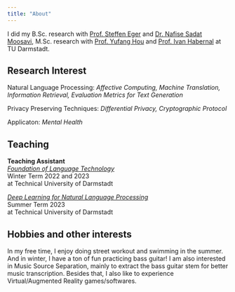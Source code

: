 ```yaml
---
title: "About"
---
```


I did my B.Sc. research with [Prof. Steffen Eger](https://nl2g.github.io/team#Steffen_Eger) and [Dr. Nafise Sadat Moosavi](https://ns-moosavi.github.io/), M.Sc. research with [Prof. Yufang Hou](https://yufanghou.github.io/) and [Prof. Ivan Habernal](https://www.trusthlt.org/) at TU Darmstadt.

## Research Interest

Natural Language Processing: *Affective Computing, Machine Translation, Information Retrieval, Evaluation Metrics for Text Generation*

Privacy Preserving Techniques: *Differential Privacy, Cryptographic Protocol*

Applicaton: *Mental Health*

## Teaching

**Teaching Assistant**\
*[Foundation of Language Technology](https://www.informatik.tu-darmstadt.de/ukp/teaching_ukp/ukp_teaching_courses/ukp_courses_ws_20_3/index.en.jsp)*\
Winter Term 2022 and 2023\
at Technical University of Darmstadt

*[Deep Learning for Natural Language Processing](https://github.com/dl4nlp-tuda/deep-learning-for-nlp-lectures)*\
Summer Term 2023\
at Technical University of Darmstadt


## Hobbies and other interests

In my free time, I enjoy doing street workout and swimming in the summer. And in winter, I have a ton of fun practicing bass guitar! 
I am also interested in Music Source Separation, mainly to extract the bass guitar stem for better music transcription.
Besides that, I also like to experience Virtual/Augmented Reality games/softwares.
